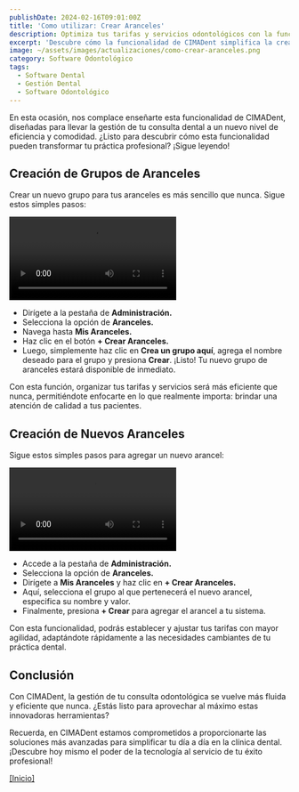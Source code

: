 ```yaml
---
publishDate: 2024-02-16T09:01:00Z
title: 'Como utilizar: Crear Aranceles'
description: Optimiza tus tarifas y servicios odontológicos con la función de creación de aranceles.
excerpt: 'Descubre cómo la funcionalidad de CIMADent simplifica la creación y gestión de aranceles.'
image: ~/assets/images/actualizaciones/como-crear-aranceles.png
category: Software Odontológico
tags:
  - Software Dental
  - Gestión Dental
  - Software Odontológico
---
```


En esta ocasión, nos complace enseñarte esta funcionalidad de CIMADent, diseñadas para llevar la gestión de tu consulta dental a un nuevo nivel de eficiencia y comodidad. ¿Listo para descubrir cómo esta funcionalidad pueden transformar tu práctica profesional? ¡Sigue leyendo!

## Creación de Grupos de Aranceles

Crear un nuevo grupo para tus aranceles es más sencillo que nunca. Sigue estos simples pasos:

<video autoplay loop transition:persist class="w-full" style="pointer-events: none;">
  <source src="https://static2.cimadent.com/assets/videos/crear-aranceles/crear-grupo.mp4" type="video/mp4"></source>
</video>

- Dirígete a la pestaña de **Administración.**
- Selecciona la opción de **Aranceles.**
- Navega hasta **Mis Aranceles.**
- Haz clic en el botón **+ Crear Aranceles.**
- Luego, simplemente haz clic en **Crea un grupo aquí**, agrega el nombre deseado para el grupo y presiona **Crear**. ¡Listo! Tu nuevo grupo de aranceles estará disponible de inmediato.

Con esta función, organizar tus tarifas y servicios será más eficiente que nunca, permitiéndote enfocarte en lo que realmente importa: brindar una atención de calidad a tus pacientes.

## Creación de Nuevos Aranceles

Sigue estos simples pasos para agregar un nuevo arancel:

<video autoplay loop transition:persist class="w-full" style="pointer-events: none;">
  <source src="https://static2.cimadent.com/assets/videos/crear-aranceles/crear-arancel.mp4" type="video/mp4"></source>
</video>

- Accede a la pestaña de **Administración.**
- Selecciona la opción de **Aranceles.**
- Dirígete a **Mis Aranceles** y haz clic en **+ Crear Aranceles.**
- Aquí, selecciona el grupo al que pertenecerá el nuevo arancel, especifica su nombre y valor.
- Finalmente, presiona **+ Crear** para agregar el arancel a tu sistema.

Con esta funcionalidad, podrás establecer y ajustar tus tarifas con mayor agilidad, adaptándote rápidamente a las necesidades cambiantes de tu práctica dental.

## Conclusión

Con CIMADent, la gestión de tu consulta odontológica se vuelve más fluida y eficiente que nunca. ¿Estás listo para aprovechar al máximo estas innovadoras herramientas?

Recuerda, en CIMADent estamos comprometidos a proporcionarte las soluciones más avanzadas para simplificar tu día a día en la clínica dental. ¡Descubre hoy mismo el poder de la tecnología al servicio de tu éxito profesional!

[[Inicio]](#top)
